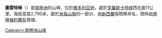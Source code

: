 {{Coord|72|16|S|166|6|E||display=title}}

'''圖雷特峰'''（{{lang-en|Turret Peak}}）是[[南極洲|南極洲]]的山峰，位於[[維多利亞地|維多利亞地]]，處於[[克羅斯卡特峰|克羅斯卡特峰]]西北面11公里，海拔高度2,790米，屬於[[米倫山脈|米倫山脈]]的一部分，由[[新西蘭|新西蘭]]探險隊命名，現時由[[南極條約體系|南極條約體系]]管理。

{{Antarctica-geo-stub}}
[[Category:南極洲山峰|Category:南極洲山峰]]